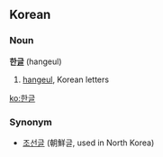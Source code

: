 ==Korean==
===Noun===
'''한[[글]]''' (hangeul)

# [[hangeul]], Korean letters
[[ko:한글]]

===Synonym===
*[[조선글]] (朝鮮글, used in North Korea)